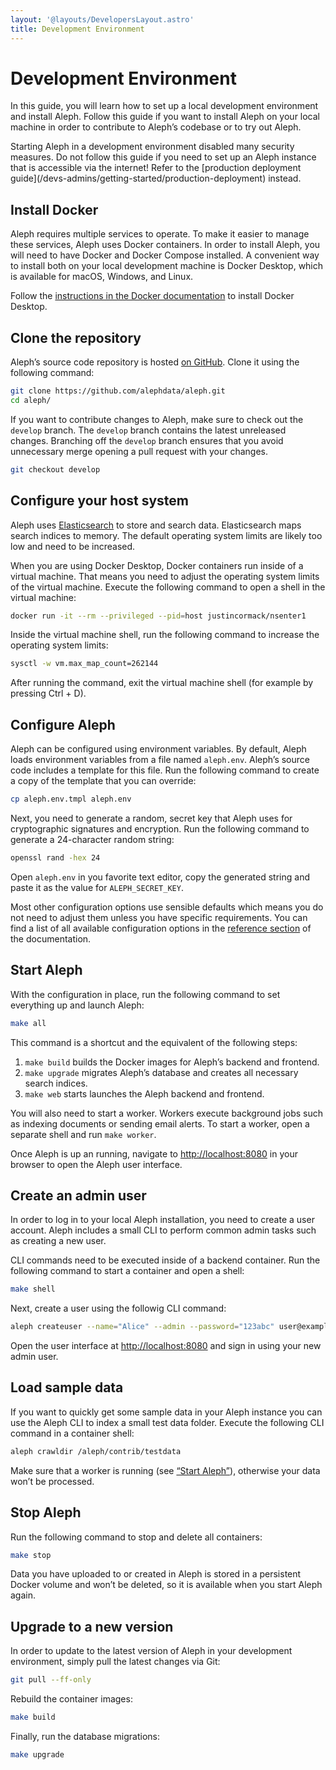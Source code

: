 ```yaml
---
layout: '@layouts/DevelopersLayout.astro'
title: Development Environment
---
```


# Development Environment

<p class="lead">In this guide, you will learn how to set up a local development environment and install Aleph. Follow this guide if you want to install Aleph on your local machine in order to contribute to Aleph’s codebase or to try out Aleph.</p>

<Callout theme="danger">
  Starting Aleph in a development environment disabled many security measures. Do not follow this guide if you need to set up an Aleph instance that is accessible via the internet! Refer to the [production deployment guide](/devs-admins/getting-started/production-deployment) instead.
</Callout>

## Install Docker

Aleph requires multiple services to operate. To make it easier to manage these services, Aleph uses Docker containers. In order to install Aleph, you will need to have Docker and Docker Compose installed. A convenient way to install both on your local development machine is Docker Desktop, which is available for macOS, Windows, and Linux.

Follow the [instructions in the Docker documentation](https://docs.docker.com/get-docker/) to install Docker Desktop.

## Clone the repository

Aleph’s source code repository is hosted [on GitHub](https://github.com/alephdata/aleph). Clone it using the following command:

```bash
git clone https://github.com/alephdata/aleph.git
cd aleph/
```

If you want to contribute changes to Aleph, make sure to check out the `develop` branch. The `develop` branch contains the latest unreleased changes. Branching off the `develop` branch ensures that you avoid unnecessary merge opening a pull request with your changes.

```bash
git checkout develop
```

## Configure your host system

Aleph uses [Elasticsearch](https://www.elastic.co/elasticsearch/) to store and search data. Elasticsearch maps search indices to memory. The default operating system limits are likely too low and need to be increased.

When you are using Docker Desktop, Docker containers run inside of a virtual machine. That means you need to adjust the operating system limits of the virtual machine. Execute the following command to open a shell in the virtual machine:

```sh
docker run -it --rm --privileged --pid=host justincormack/nsenter1
```

Inside the virtual machine shell, run the following command to increase the operating system limits:

```sh
sysctl -w vm.max_map_count=262144
```

After running the command, exit the virtual machine shell (for example by pressing Ctrl + D).

## Configure Aleph

Aleph can be configured using environment variables. By default, Aleph loads environment variables from a file named `aleph.env`. Aleph’s source code includes a template for this file. Run the following command to create a copy of the template that you can override:

```sh
cp aleph.env.tmpl aleph.env
```

Next, you need to generate a random, secret key that Aleph uses for cryptographic signatures and encryption. Run the following command to generate a 24-character random string:

```sh
openssl rand -hex 24
```

Open `aleph.env` in you favorite text editor, copy the generated string and paste it as the value for `ALEPH_SECRET_KEY`.

Most other configuration options use sensible defaults which means you do not need to adjust them unless you have specific requirements. You can find a list of all available configuration options in the [reference section](/devs-admins/reference/configuration-options) of the documentation.

## Start Aleph

With the configuration in place, run the following command to set everything up and launch Aleph:

```sh
make all
```

This command is a shortcut and the equivalent of the following steps:

1. `make build` builds the Docker images for Aleph’s backend and frontend.
2. `make upgrade` migrates Aleph’s database and creates all necessary search indices.
3. `make web` starts launches the Aleph backend and frontend.

You will also need to start a worker. Workers execute background jobs such as indexing documents or sending email alerts. To start a worker, open a separate shell and run `make worker`.

Once Aleph is up an running, navigate to [http://localhost:8080](http://localhost:8080) in your browser to open the Aleph user interface.

## Create an admin user

In order to log in to your local Aleph installation, you need to create a user account. Aleph includes a small CLI to perform common admin tasks such as creating a new user.

CLI commands need to be executed inside of a backend container. Run the following command to start a container and open a shell:

```sh
make shell
```

Next, create a user using the followig CLI command:

```sh
aleph createuser --name="Alice" --admin --password="123abc" user@example.org
```

Open the user interface at [http://localhost:8080](http://localhost:8080) and sign in using your new admin user.

## Load sample data

If you want to quickly get some sample data in your Aleph instance you can use the Aleph CLI to index a small test data folder. Execute the following CLI command in a container shell:

```sh
aleph crawldir /aleph/contrib/testdata
```

Make sure that a worker is running (see [“Start Aleph”](#start-aleph)), otherwise your data won’t be processed.

## Stop Aleph

Run the following command to stop and delete all containers:

```sh
make stop
```

Data you have uploaded to or created in Aleph is stored in a persistent Docker volume and won’t be deleted, so it is available when you start Aleph again.

## Upgrade to a new version

In order to update to the latest version of Aleph in your development environment, simply pull the latest changes via Git:

```bash
git pull --ff-only
```

Rebuild the container images:

```bash
make build
```

Finally, run the database migrations:

```bash
make upgrade
```
